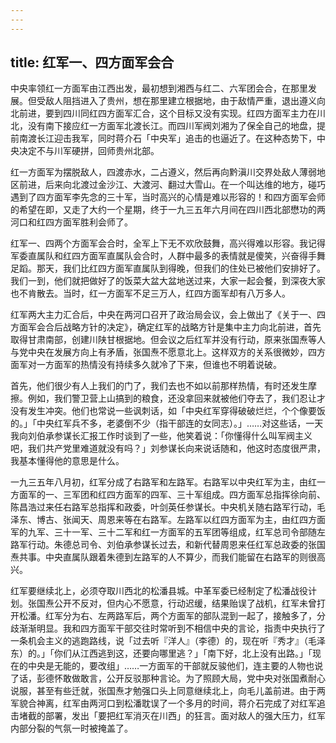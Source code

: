 ```yaml
---
---
---
```

title: 红军一、四方面军会合
---




中央率领红一方面军由江西出发，最初想到湘西与红二、六军团会合，在那里发展。但受敌人阻挡进入了贵州，想在那里建立根据地，由于敌情严重，退出遵义向北前进，要到四川同红四方面军汇合，这个目标又没有实现。红四方面军主力在川北，没有南下接应红一方面军北渡长江。而四川军阀刘湘为了保全自己的地盘，提前南渡长江迎击我军，同时蒋介石「中央军」追击的也逼近了。在这种态势下，中央决定不与川军硬拼，回师贵州北部。

红一方面军为摆脱敌人，四渡赤水，二占遵义，然后再向黔滇川交界处敌人薄弱地区前进，后来向北渡过金沙江、大渡河、翻过大雪山。在一个叫达维的地方，碰巧遇到了四方面军李先念的三十军，当时高兴的心情是难以形容的！和四方面军会师的希望在即，又走了大约一个星期，终于一九三五年六月间在四川西北部懋功的两河口和红四方面军胜利会师了。

红军一、四两个方面军会合时，全军上下无不欢欣鼓舞，高兴得难以形容。我记得军委直属队和红四方面军直属队会合时，人群中最多的表情就是傻笑，兴奋得手舞足蹈。那天，我们比红四方面军直属队到得晚，但我们的住处已被他们安排好了。我们一到，他们就把做好了的饭菜大盆大盆地送过来，大家一起会餐，到深夜大家也不肯散去。当时，红一方面军不足三万人，红四方面军却有八万多人。

红军两大主力汇合后，中央在两河口召开了政治局会议，会上做出了《关于一、四方面军会合后战略方针的决定》，确定红军的战略方针是集中主力向北前进，首先取得甘肃南部，创建川陕甘根据地。但会议之后红军并没有行动，原来张国焘等人与党中央在发展方向上有矛盾，张国焘不愿意北上。这样双方的关系很微妙，四方面军对一方面军的热情没有持续多久就冷了下来，但谁也不明着说破。

首先，他们很少有人上我们的门了，我们去也不如以前那样热情，有时还发生摩擦。例如，我们警卫营上山搞到的粮食，还没拿回来就被他们夺去了，我们忍让才没有发生冲突。他们也常说一些讽刺话，如「中央红军穿得破破烂烂，个个像要饭的。」「中央红军兵不多，老婆倒不少（指干部连的女同志）。」……对这些话，一天我向刘伯承参谋长汇报工作时谈到了一些，他笑着说：「你懂得什么叫军阀主义吧，我们共产党里难道就没有吗？」刘参谋长向来说话随和，他这时态度很严肃，我基本懂得他的意思是什么。

一九三五年八月初，红军分成了右路军和左路军。右路军以中央红军为主，由红一方面军的一、三军团和红四方面军的四军、三十军组成。四方面军总指挥徐向前、陈昌浩过来任右路军总指挥和政委，叶剑英任参谋长。中央机关随右路军行动，毛泽东、博古、张闻天、周恩来等在右路军。左路军以红四方面军为主，由红四方面军的九军、三十一军、三十二军和红一方面军的五军团等组成，红军总司令部随左路军行动。朱德总司令、刘伯承参谋长过去，和新代替周恩来任红军总政委的张国焘共事。中央直属队跟着朱德到左路军的人不算少，而我们能留在右路军的则很高兴。

红军要继续北上，必须夺取川西北的松潘县城。中革军委已经制定了松潘战役计划。张国焘公开不反对，但内心不愿意，行动迟缓，结果贻误了战机，红军未曾打开松潘。红军分为右、左两路军后，两个方面军的部队混到一起了，接触多了，分歧渐渐明显。我和四方面军干部交往时常听到不相信中央的言论，指责中央执行了一条机会主义的逃跑路线，说「过去听『洋人』（李德）的，现在听『秀才』（毛泽东）的。」「你们从江西逃到这，还要向哪里逃？」「南下好，北上没有出路。」「现在的中央是无能的，要改组」……一方面军的干部就反骏他们，连主要的人物也说了话，彭德怀敢做敢言，公开反驳那种言论。为了照顾大局，党中央对张国煮耐心说服，甚至有些迁就，张国焘才勉强口头上同意继续北上，向毛儿盖前进。由于两军貌合神离，红军由两河口到松潘耽误了一个多月的时间，蒋介石完成了对红军追击堵截的部署，发出「要把红军消灭在川西」的狂言。面对敌人的强大压力，红军内部分裂的气氛一时被掩盖了。